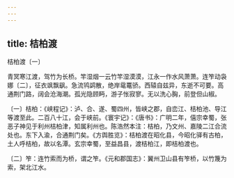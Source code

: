 ```yaml
---
---
---
```

title: 桔柏渡
---



桔柏渡〔一〕


青冥寒江渡，驾竹为长桥。竿湿烟一云竹竿湿漠漠，江永一作水风萧萧。连笮动袅娜〔二〕，征衣飒飘飖。急流鸨鹢散，绝岸鼋鼍骄。西辕自兹异，东逝不可要。高通荆门路，阔会沧海潮。孤光隐顾眄，游子怅寂寥。无以洗心胸，前登但山椒。

〔一〕桔柏：《峡程记》：泸、合、遂、蜀四州，皆峡之郡，自峦江、桔柏池、导江等渡至此。二百八十江，会于峡前。《寰宇记》：《唐书》：广明二年，僖宗幸蜀，张恶子神见于利州桔柏津，知属利州也。陈浩然本注：桔柏，乃文州、嘉陵二江合流处也。东下入渝，合通荆门矣。《方舆胜览》：桔柏渡在昭化县，今昭化驿有古柏，土人呼桔柏，故以名潭。玄宗幸蜀，至益昌县，渡桔柏江，即桔柏渡也。

〔二〕笮：连竹索而为桥，谓之笮。《元和郡国志》：翼州卫山县有笮桥，以竹篾为索，架北江水。